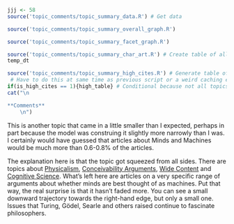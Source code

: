 ```r
jjj <- 58
source('topic_comments/topic_summary_data.R') # Get data
```

```r
source('topic_comments/topic_summary_overall_graph.R')
```

```r
source('topic_comments/topic_summary_facet_graph.R')
```

```r
source('topic_comments/topic_summary_char_art.R') # Create table of all articles in topic
temp_dt
```

```r
source('topic_comments/topic_summary_high_cites.R') # Generate table of highly cited articles. 
 # Have to do this at same time as previous script or a weird caching error occurs.
if(is_high_cites == 1){high_table} # Conditional because not all topics have high cites
cat("\n

**Comments**
	\n")
```

This is another topic that came in a little smaller than I expected, perhaps in part because the model was construing it slightly more narrowly than I was. I certainly would have guessed that articles about Minds and Machines would be much more than 0.6-0.8% of the articles.

The explanation here is that the topic got squeezed from all sides. There are topics about [Physicalism](#topic09), [Conceivability Arguments](#topic55), [Wide Content](#topic85) and [Cognitive Science](#topic87). What's left here are articles on a very specific range of arguments about whether minds are best thought of as machines. Put that way, the real surprise is that it hasn't faded more. You can see a small downward trajectory towards the right-hand edge, but only a small one. Issues that Turing, Gödel, Searle and others raised continue to fascinate philosophers.